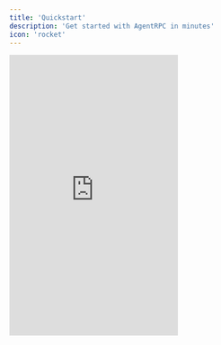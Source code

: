 ```yaml
---
title: 'Quickstart'
description: 'Get started with AgentRPC in minutes'
icon: 'rocket'
---
```

<iframe
  src="https://player.vimeo.com/video/1066820347?h=6bbf54c9ef"
  frameBorder="0"
  height="500"
  className="w-full aspect-video"
  allowFullScreen
  webkitallowfullscreen
  mozallowfullscreen
  title="AgentRPC - Open AI Agents SDK Setup"
/>


### 1. Get an API Key

<Steps>
  <Step title="Create an account">
    Visit [AgentRPC Dashboard](https://app.agentrpc.com) and sign up for a free account.
  </Step>
  <Step title="Generate an API key">
    Once logged in, navigate to the API Keys section and create a new API key.
  </Step>
  <Step title="Copy your API key">
    Copy your API key to use in the next steps. Keep this key secure as it provides access to your AgentRPC account.
  </Step>
</Steps>

### 2. Register a Tool

Choose your preferred language to register a tool with AgentRPC:

<Tabs>
  <Tab title="TypeScript">
    ```typescript
    import { AgentRPC } from "agentrpc";
    import { z } from "zod";

    const rpc = new AgentRPC({
      apiSecret: "YOUR_API_SECRET",
    });

    rpc.register({
      name: "getWeather",
      description: "Return weather information at a given location",
      schema: z.object({ location: z.string() }),
      handler: async ({ location }) => {
        // Implementation details
        const data = await fetchWeatherData(location);
        return data;
      }
    });

    await rpc.listen();
    ```
  </Tab>
  <Tab title="Go">
    ```go
    package main

    import (
      "context"
      "fmt"

      "github.com/agentrpc/agentrpc/sdk-go"
    )

    func main() {
      rpc := agentrpc.New(agentrpc.Options{
        APISecret: "YOUR_API_SECRET",
      })

      rpc.Register(agentrpc.Tool{
        Name:        "getWeather",
        Description: "Return weather information at a given location",
        Handler: func(input struct{ location string }) string {
          location, ok := params["location"].(string)
          if !ok {
            return nil, fmt.Errorf("location must be a string")
          }

          // Implementation details
          data, err := fetchWeatherData(location)
          if err != nil {
            return nil, err
          }

          return data, nil
          },
      })

      go func() {
        rpc.Listen()
      }()

      sigChan := make(chan os.Signal, 1)
      signal.Notify(sigChan, os.Interrupt, syscall.SIGTERM)

      <-sigChan
      defer rpc.Unlisten()
    }
    ```
  </Tab>
</Tabs>

For more detailed examples, check out the SDK repositories:
- [TypeScript SDK](https://github.com/agentrpc/agentrpc/tree/main/sdk-node)
- [Go SDK](https://github.com/agentrpc/agentrpc/tree/main/sdk-go)
- [Python SDK](https://github.com/agentrpc/agentrpc/tree/main/sdk-python)

### 3. Connect to an Agent

<Tabs>
  <Tab title="OpenAI Agents SDK">
    ```python
    from agentrpc import AgentRPC
    from agents import Agent, Runner
    import asyncio
    import os


    async def main():
        agentrpc = AgentRPC(api_secret=os.environ.get("AGENTRPC_API_SECRET", ""))
        agent = Agent(name="AgentRPC Agent", tools=agentrpc.openai.agents.get_tools())

        result = await Runner.run(
            agent,
            input="What is the weather in Melbourne?",
        )
        print(result.final_output)


    if __name__ == "__main__":
        asyncio.run(main())
    ```
  </Tab>
  <Tab title="OpenAI Completions SDK">
    ```python
    from agentrpc import AgentRPC
    from openai import OpenAI
    import os


    def main():
        agentrpc = AgentRPC(api_secret=os.environ.get("AGENTRPC_API_SECRET", ""))
        openai = OpenAI()

        tools = agentrpc.openai.completions.get_tools()

        completion = openai.chat.completions.create(
            model="gpt-4o",
            messages=[{"role": "user", "content": "What is the weather in Melbourne?"}],
            tools=tools,
        )

        if completion.choices[0].message.tool_calls:
            for tool_call in completion.choices[0].message.tool_calls:
                print("Agent is calling Tool", tool_call.function.name)
                result = agentrpc.openai.completions.execute_tool(tool_call)
                print(result)


    if __name__ == "__main__":
        main()
    ```
  </Tab>
  <Tab title="Claude MCP">
    ```json
    {
      "mcpServers": {
        "agentrpc": {
          "command": "npx",
          "args": [
            "-y",
            "agentrpc",
            "mcp"
          ],
          "env": {
            "AGENTRPC_API_SECRET": "<YOUR_API_SECRET>"
          }
        }
      }
    }
    ```
  </Tab>
  <Tab title="Claude Cursor">
    ```json
    {
      "mcpServers": {
        "agentrpc": {
          "command": "npx",
          "args": ["-y", "agentrpc", "mcp"],
          "env": {
            "AGENTRPC_API_SECRET": "<YOUR_API_SECRET>"
          }
        }
      }
    }
    ```
  </Tab>
</Tabs>

### 4. Monitor and Manage Tools

Navigate to the [AgentRPC Dashboard](https://app.agentrpc.com) to monitor tool usage, health, and performance.
